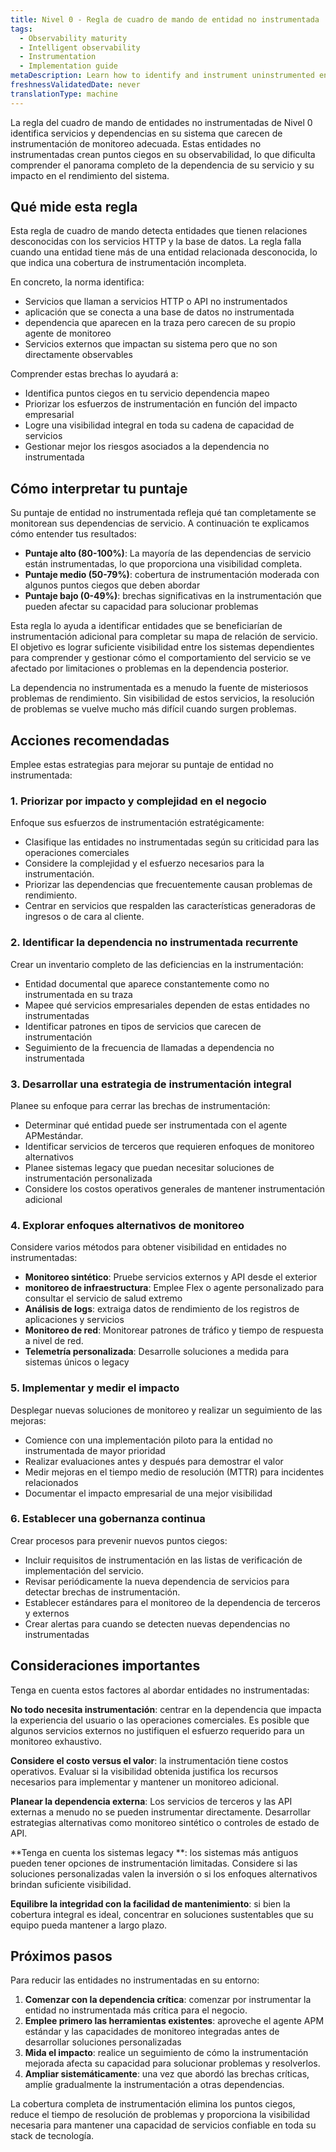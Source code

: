 ```yaml
---
title: Nivel 0 - Regla de cuadro de mando de entidad no instrumentada
tags:
  - Observability maturity
  - Intelligent observability
  - Instrumentation
  - Implementation guide
metaDescription: Learn how to identify and instrument uninstrumented entities to achieve complete observability coverage and eliminate blind spots.
freshnessValidatedDate: never
translationType: machine
---
```


La regla del cuadro de mando de entidades no instrumentadas de Nivel 0 identifica servicios y dependencias en su sistema que carecen de instrumentación de monitoreo adecuada. Estas entidades no instrumentadas crean puntos ciegos en su observabilidad, lo que dificulta comprender el panorama completo de la dependencia de su servicio y su impacto en el rendimiento del sistema.

## Qué mide esta regla

Esta regla de cuadro de mando detecta entidades que tienen relaciones desconocidas con los servicios HTTP y la base de datos. La regla falla cuando una entidad tiene más de una entidad relacionada desconocida, lo que indica una cobertura de instrumentación incompleta.

En concreto, la norma identifica:

* Servicios que llaman a servicios HTTP o API no instrumentados
* aplicación que se conecta a una base de datos no instrumentada
* dependencia que aparecen en la traza pero carecen de su propio agente de monitoreo
* Servicios externos que impactan su sistema pero que no son directamente observables

Comprender estas brechas lo ayudará a:

* Identifica puntos ciegos en tu servicio dependencia mapeo
* Priorizar los esfuerzos de instrumentación en función del impacto empresarial
* Logre una visibilidad integral en toda su cadena de capacidad de servicios
* Gestionar mejor los riesgos asociados a la dependencia no instrumentada

## Cómo interpretar tu puntaje

Su puntaje de entidad no instrumentada refleja qué tan completamente se monitorean sus dependencias de servicio. A continuación te explicamos cómo entender tus resultados:

* **Puntaje alto (80-100%)**: La mayoría de las dependencias de servicio están instrumentadas, lo que proporciona una visibilidad completa.
* **Puntaje medio (50-79%)**: cobertura de instrumentación moderada con algunos puntos ciegos que deben abordar
* **Puntaje bajo (0-49%)**: brechas significativas en la instrumentación que pueden afectar su capacidad para solucionar problemas

Esta regla lo ayuda a identificar entidades que se beneficiarían de instrumentación adicional para completar su mapa de relación de servicio. El objetivo es lograr suficiente visibilidad entre los sistemas dependientes para comprender y gestionar cómo el comportamiento del servicio se ve afectado por limitaciones o problemas en la dependencia posterior.

<Callout variant="important">
  La dependencia no instrumentada es a menudo la fuente de misteriosos problemas de rendimiento. Sin visibilidad de estos servicios, la resolución de problemas se vuelve mucho más difícil cuando surgen problemas.
</Callout>

## Acciones recomendadas

Emplee estas estrategias para mejorar su puntaje de entidad no instrumentada:

### 1. Priorizar por impacto y complejidad en el negocio

Enfoque sus esfuerzos de instrumentación estratégicamente:

* Clasifique las entidades no instrumentadas según su criticidad para las operaciones comerciales
* Considere la complejidad y el esfuerzo necesarios para la instrumentación.
* Priorizar las dependencias que frecuentemente causan problemas de rendimiento.
* Centrar en servicios que respalden las características generadoras de ingresos o de cara al cliente.

### 2. Identificar la dependencia no instrumentada recurrente

Crear un inventario completo de las deficiencias en la instrumentación:

* Entidad documental que aparece constantemente como no instrumentada en su traza
* Mapee qué servicios empresariales dependen de estas entidades no instrumentadas
* Identificar patrones en tipos de servicios que carecen de instrumentación
* Seguimiento de la frecuencia de llamadas a dependencia no instrumentada

### 3. Desarrollar una estrategia de instrumentación integral

Planee su enfoque para cerrar las brechas de instrumentación:

* Determinar qué entidad puede ser instrumentada con el agente APMestándar.
* Identificar servicios de terceros que requieren enfoques de monitoreo alternativos
* Planee sistemas legacy que puedan necesitar soluciones de instrumentación personalizada
* Considere los costos operativos generales de mantener instrumentación adicional

### 4. Explorar enfoques alternativos de monitoreo

Considere varios métodos para obtener visibilidad en entidades no instrumentadas:

* **Monitoreo sintético**: Pruebe servicios externos y API desde el exterior
* **monitoreo de infraestructura**: Emplee Flex o agente personalizado para consultar el servicio de salud extremo
* **Análisis de logs**: extraiga datos de rendimiento de los registros de aplicaciones y servicios
* **Monitoreo de red**: Monitorear patrones de tráfico y tiempo de respuesta a nivel de red.
* **Telemetría personalizada**: Desarrolle soluciones a medida para sistemas únicos o legacy

### 5. Implementar y medir el impacto

Desplegar nuevas soluciones de monitoreo y realizar un seguimiento de las mejoras:

* Comience con una implementación piloto para la entidad no instrumentada de mayor prioridad
* Realizar evaluaciones antes y después para demostrar el valor
* Medir mejoras en el tiempo medio de resolución (MTTR) para incidentes relacionados
* Documentar el impacto empresarial de una mejor visibilidad

### 6. Establecer una gobernanza continua

Crear procesos para prevenir nuevos puntos ciegos:

* Incluir requisitos de instrumentación en las listas de verificación de implementación del servicio.
* Revisar periódicamente la nueva dependencia de servicios para detectar brechas de instrumentación.
* Establecer estándares para el monitoreo de la dependencia de terceros y externos
* Crear alertas para cuando se detecten nuevas dependencias no instrumentadas

## Consideraciones importantes

Tenga en cuenta estos factores al abordar entidades no instrumentadas:

**No todo necesita instrumentación**: centrar en la dependencia que impacta la experiencia del usuario o las operaciones comerciales. Es posible que algunos servicios externos no justifiquen el esfuerzo requerido para un monitoreo exhaustivo.

**Considere el costo versus el valor**: la instrumentación tiene costos operativos. Evaluar si la visibilidad obtenida justifica los recursos necesarios para implementar y mantener un monitoreo adicional.

**Planear la dependencia externa**: Los servicios de terceros y las API externas a menudo no se pueden instrumentar directamente. Desarrollar estrategias alternativas como monitoreo sintético o controles de estado de API.

**Tenga en cuenta los sistemas legacy **: los sistemas más antiguos pueden tener opciones de instrumentación limitadas. Considere si las soluciones personalizadas valen la inversión o si los enfoques alternativos brindan suficiente visibilidad.

**Equilibre la integridad con la facilidad de mantenimiento**: si bien la cobertura integral es ideal, concentrar en soluciones sustentables que su equipo pueda mantener a largo plazo.

## Próximos pasos

Para reducir las entidades no instrumentadas en su entorno:

1. **Comenzar con la dependencia crítica**: comenzar por instrumentar la entidad no instrumentada más crítica para el negocio.
2. **Emplee primero las herramientas existentes**: aproveche el agente APM estándar y las capacidades de monitoreo integradas antes de desarrollar soluciones personalizadas
3. **Mida el impacto**: realice un seguimiento de cómo la instrumentación mejorada afecta su capacidad para solucionar problemas y resolverlos.
4. **Ampliar sistemáticamente**: una vez que abordó las brechas críticas, amplíe gradualmente la instrumentación a otras dependencias.

La cobertura completa de instrumentación elimina los puntos ciegos, reduce el tiempo de resolución de problemas y proporciona la visibilidad necesaria para mantener una capacidad de servicios confiable en toda su stack de tecnología.